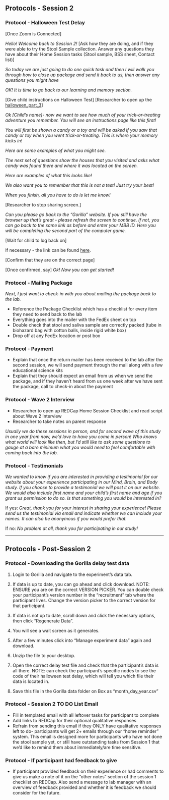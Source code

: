 ## Protocols - Session 2

### Protocol - Halloween Test Delay

[Once Zoom is Connected]

*Hello! Welcome back to Session 2!* [Ask how they are doing, and if they were able to try the Stool Sample collection. Answer any questions they have about their Home Session tasks (Stool sample, BSS sheet, Contact list)]

*So today we are just going to do one quick task and then I will walk you through how to close up package and send it back to us, then answer any questions you might have*

*OK! It is time to go back to our learning and memory section.*

[Give child instructions on Halloween Test] [Researcher to open up the [halloween_part_3](https://ucla.app.box.com/file/737558206552)]

*Ok [Child's name]- now we want to see how much of your trick-or-treating adventure you remember. You will see an instructions page like this first!*

*You will first be shown a candy or a toy and will be asked if you saw that candy or toy when you went trick-or-treating. This is where your memory kicks in!*

*Here are some examples of what you might see.*

*The next set of questions show the houses that you visited and asks what candy was found there and where it was located on the screen.*

*Here are examples of what this looks like!*

*We also want you to remember that this is not a test! Just try your best!*

*When you finish, all you have to do is let me know!*

[Researcher to stop sharing screen.]

*Can you please go back to the "Gorilla" website. If you still have the browser up that's great - please refresh the screen to continue. If not, you can go back to the same link as before and enter your MBB ID. Here you will be completing the second part of the computer game.*

[Wait for child to log back on]

If necessary - the link can be found [here](https://research.sc/participant/login/20451/publicid).

[Confirm that they are on the correct page] 

[Once confirmed, say] *Ok! Now you can get started!*


### Protocol - Mailing Package

*Next, I just want to check-in with you about mailing the package back to the lab.*

- Reference the Package Checklist which has a checklist for every item they need to send back to the lab
- Everything goes into the mailer with the FedEx sheet on top
- Double check that stool and saliva sample are correctly packed (tube in biohazard bag with cotton balls, inside rigid white box)
- Drop off at any FedEx location or post box

### Protocol - Payment

- Explain that once the return mailer has been received to the lab after the second session, we will send payment through the mail along with a few educational science kits
- Explain that they should expect an email from us when we send the package, and if they haven't heard from us one week after we have sent the package, call to check-in about the payment

### Protocol - Wave 2 Interview

- Researcher to open up REDCap Home Session Checklist and read script about Wave 2 Interview
- Researcher to take notes on parent response

*Usually we do these sessions in person, and for second wave of this study in one year from now, we'd love to have you come in person! Who knows what world will look like then, but I'd still like to ask some questions to gauge at a bare minimum what you would need to feel comfortable with coming back into the lab.*

### Protocol - Testimonials
*We wanted to know if you are interested in providing a testimonial for our website about your experience participating in our Mind, Brain, and Body study. If you choose to provide a testimonial we will post it on our website. We would also include first name and your child's first name and age if you grant us permission to do so. Is that something you would be interested in?*

If yes: *Great, thank you for your interest in sharing your experience! Please send us the testimonial via email and indicate whether we can include your names. It can also be anonymous if you would prefer that.*  

If no: *No problem at all, thank you for participating in our study!*

-----------

## Protocols - Post-Session 2 


### Protocol - Downloading the Gorilla delay test data

1. Login to Gorilla and navigate to the experiment's data tab.
2. If data is up to date, you can go ahead and click download. NOTE: ENSURE you are on the correct VERSION PICKER. You can double check your participant's version number in the "recruitment" tab where the participant lives. Change the version picker to the correct version for that participant. 

3. If data is not up to date, scroll down and click the necessary options, then click "Regenerate Data".
4. You will see a wait screen as it generates.
5. After a few minutes click into "Manage experiment data" again and download. 
6. Unzip the file to your desktop.
7. Open the correct delay test file and check that the participant's data is all there. NOTE: can check the participant's specific nodes to see the code of their halloween test delay, which will tell you which file their data is located in.
8. Save this file in the Gorilla data folder on Box as "month_day_year.csv"

### Protocol - Session 2 TO DO List Email

- Fill in templated email with all leftover tasks for participant to complete
- Add links to REDCap for their optional qualitative responses
- Refrain from sending this email if they ONLY have qualitative responses left to do- participants will get 2+ emails through our "home reminder" system. This email is designed more for participants who have not done the stool sample yet, or still have outstanding tasks from Session 1 that we'd like to remind them about immediately/are time sensitive.


### Protocol - If participant had feedback to give

- If participant provided feedback on their experience or had comments to give us make a note of it on the "other notes" section of the session 1 checklist on REDCap. Also send a message to lab manager with an overview of feedback provided and whether it is feedback we should consider for the future. 


